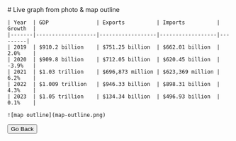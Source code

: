 <div style={{ textAlign: 'center', justifyContent: 'center', margin: 'auto' }}>
  # Live graph from photo & map outline

  <div style={{ display: 'flex', flexDirection: 'row', gap: '3em', justifyContent: 'center' }}>

    | Year  | GDP               | Exports          | Imports          | Growth  |
    |-------|-------------------|------------------|------------------|---------|
    | 2019  | $910.2 billion    | $751.25 billion  | $662.01 billion  | 2.0%    |
    | 2020  | $909.8 billion    | $712.05 billion  | $620.45 billion  | -3.9%   |
    | 2021  | $1.03 trillion    | $696,873 million | $623,369 million | 6.2%    |
    | 2022  | $1.009 trillion   | $946.33 billion  | $898.31 billion  | 4.3%    |
    | 2023  | $1.05 trillion    | $134.34 billion  | $496.93 billion  | 0.1%    |

    ![map outline](map-outline.png)
  </div>
  
  <Button to='/project'>Go Back</Button> 
</div>